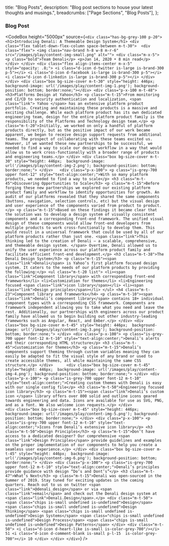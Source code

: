 
  title: "Blog Posts",
  description:
    "Blog post sections to house your latest thoughts and musings.",
  breadcrumbs: ["Page Sections", "Blog Posts"],
};

### Blog Post

<CodeBox
  height="5000px"
  source={`
    <div class="has-bg-grey-100 p-20">
        <h1>Introducing Denali: A Themeable Design System</h1>
        <div class="flex tablet-down-flex-column space-between m-t-30"> 
            <div class="flex">
                <img class="nav-brand h-8 w-8 m-r-6" src="/images/play/content-img-small.png" alt="">
                <div class="m-x-5">
                    <p class="bold">Team Denali</p>
                    <p>Jan 14, 2020 • 8 min read</p>
                </div>
           </div>
           <div class="flex align-items-center m-x-5" style="opacity: .8;">
                <i class="d-icon d-twitter is-large is-brand-300 p-5"></i>
                <i class="d-icon d-facebook is-large is-brand-300 p-5"></i>
                <i class="d-icon d-linkedin is-large is-brand-300 p-5"></i>
            </div>
        </div>
        <div class="box bg-size-cover m-t-30" style="height: 446px; 
                        background-image: url('/images/play/content-img-1.png');
                        background-position: bottom;
                        border:none;"></div>
        <div class="p-x-100 m-t-48">
            <h3>Platforms Design at Yahoo</h3>
            <p class="m-t-15">From monitoring and CI/CD to security authentication and localization, <span class="link"> Yahoo </span> has an extensive platform product portfolio. Creating and maintaining these products is a massive and exciting challenge. While each platform product has its own dedicated engineering team, design for the entire platform product family is the responsibility of the Platforms and Technology design team.</p>
            <p class="m-t-20">Initially, we worked on only a handful of platform products directly, but as the positive impact of our work became apparent, we began to receive design support requests from additional teams. The prospect of collaborating with these teams excited us. However, if we wanted these new partnerships to be successful, we needed to find a way to scale our design workflow in a way that would allow us to work cross-functionally with a broader range of products and engineering teams.</p>
        </div>
        <div class="box bg-size-cover m-t-30" style="height: 446px; 
                    background-image: url('/images/play/content-img-2.png');
                    background-position: bottom;
                    border:none;">
        </div>  
        <div class="p-x-100">
            <p class="is-grey-700 upper font-12" style="text-align:center;">With so many platform products, we needed to find a way to scale</p>
            <h3 class="m-t-45">Discovering Opportunities to Scale</h3>
            <p class="m-t-15">Before forging these new partnerships we explored our existing platform product family and workflow to identify opportunities for growth. An audit of our platforms revealed that they shared the same components (buttons, navigation, selection controls, etc) but the visual design and user experience of the components varied from product to product.</p>
            <p class="m-t-15">Based on these findings it became clear that the solution was to develop a design system of visually consistent components and a corresponding front-end framework. The unified visual design of these components would allow front-end developers from multiple products to work cross-functionally to develop them. This would result in a universal framework that could be used by all of our platform products rather than just one. <span class="link">This thinking led to the creation of Denali — a scalable, comprehensive, and themeable design system. </span> Overtime, Denali allowed us to unify the user experience across our platform product family and facilitate efficient front-end development.</p>
            <h3 class="m-t-38">The Denali Design System</h3>
            <p class="m-t-15"><span class="link">Denali</span> is Yahoo’s first platform focused design system. It caters to the needs of our platform products by providing the following:</p>
            <ul class="m-t-20 list">
                <li><span class="link">Component library</span> with corresponding front-end frameworks</li>
                <li>Customization for themes</li>
                <li>Engineering focused <span class="link">icon library</span></li>
                <li><span class="link">Design principles</span></li>
            </ul>
            <h4 class="m-t-23">Component library and frameworks</h4>
            <p class="m-t-10"><span class="link">Denali’s component library</span> contains 18+ individual component types with a corresponding CSS framework. Components are framework independent allowing you to take what you need and leave the rest. Additionally, our partnerships with engineers across our product family have allowed us to begin building out other industry-leading frameworks such as Angular, React, and Ember.</p>
        </div>
        <div class="box bg-size-cover m-t-45" style="height: 446px; 
                background-image: url('/images/play/content-img-3.png');
                background-position: bottom;
                border:none;">
        </div>
        <div class="p-x-100">
            <p class="is-grey-700 upper font-12 m-t-10" style="text-align:center;">Denali’s alerts and their corresponding HTML structure</p>
            <h3 class="m-t-45">Customization for themes</h3>
            <p class="m-t-15">Denali’s components support theming through custom variables meaning they can easily be adapted to fit the visual style of any brand or used to create accessible themes, all while maintaining the same CSS structure.</p>
        </div>     
        <div class="box bg-size-cover m-t-45" style="height: 446px; 
                background-image: url('/images/play/content-img-4.png');
                background-position: bottom;
                border:none;">
        </div>
        <div class="p-x-100">
            <p class="is-grey-700 upper font-12 m-t-10" style="text-align:center;">Creating custom themes with Denali is easy with our single config file</p>
            <h3 class="m-t-50">Engineering focused icon library</h3>
            <p class="m-t-15"><span class="link">Denali’s custom icon </span> library offers over 800 solid and outline icons geared towards engineering and data. Icons are available for use as SVG, PNG, and as a font. We also welcome icon requests.</p>
        </div>           
        <div class="box bg-size-cover m-t-45" style="height: 446px; 
                                background-image: url('/images/play/content-img-5.png');
                                background-position: bottom;
                                border:none;">
        </div>
        <div class="p-x-100">
            <p class="is-grey-700 upper font-12 m-t-10" style="text-align:center;">Icons from Denali’s extensive icon library</p>
            <h3 class="m-t-50">Design Principles</h3>
            <p class="m-t-15">Don’t have access to a dedicated designer? Our comprehensive <span class="link">Design Principles</span> provide guidelines and examples on the proper implementation of our components to help you create a seamless user experience.</p>
        </div>
        <div class="box bg-size-cover m-t-45" style="height: 446px; 
                background-image: url('/images/play/content-img-6.png');
                background-position: bottom;
                border:none;">
        </div>
        <div class="p-x-100">
            <p class="is-grey-700 upper font-12 m-t-10" style="text-align:center;">Denali’s principles provide guidance with design “Do’s and Dont’s”</p>
            <h3 class="m-t-47">What’s Next</h3>
            <p class="m-t-15">Denali was open-sourced in the Summer of 2019. Stay tuned for exciting updates in the coming quarters. Reach out to us on twitter <span class="link">@denali_design</span> or via <span class="link">email</span> and check out the Denali design system at <span class="link">Denali.Design</span>.</p>
            <div class="m-t-50">
                <span class="chips is-small undefined is-undefined">Design</span>
                <span class="chips is-small undefined is-undefined">Design Thinking</span>
                <span class="chips is-small undefined is-undefined">Design Systems</span>
                <span class="chips is-small undefined is-undefined">Design Process</span>
                <span class="chips is-small undefined is-undefined">Design Patterns</span>
            </div>
            <div class="m-t-50">
                <i class="d-icon d-heart-like is-small is-color-grey-700"/></i> 51
                <i class="d-icon d-comment-blank is-small p-l-15  is-color-grey-700"></i> 10
            </div>
        </div>
    </div>
  `}
/>

